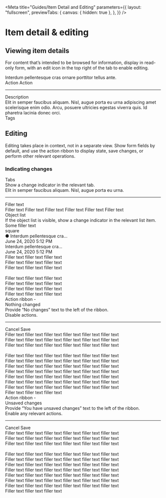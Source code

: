 <!-- item-detail-and-editing.stories.mdx -->


<Meta
  title="Guides/Item Detail and Editing"
  parameters={{
    layout: "fullscreen",
    previewTabs: {
      canvas: { hidden: true },
    },
  }}
/>

<style>{`
    .container {
        display: flex;
        flex-direction: column;
        width: 960px;
        height: 400px;
        border-radius: 8px;
        border: var(--mdc-theme-border) 1px solid;
        margin-top: 24px;
        background-color: var(--mdc-theme-surface);
    }
    .toolbar {
        display: flex;
        justify-content: space-between;
        align-items: center;
        width: 100%;
        padding-top: 16px;
        border-top: solid 2px #f3753f;
        border-top-left-radius: 3px;
        border-top-right-radius: 3px;
    }
    .header {
        font-family: var(--mdc-typography-headline6-font-family);
        font-size: var(--mdc-typography-headline6-font-size);
        font-weight: var(--mdc-typography-headline6-font-weight);
        line-height: var(--mdc-typography-headline6-line-height);
        color: var(--mdc-theme-text-primary-on-background);
        margin-left: 16px;
    }
    .actions {
        margin-right: 16px;
    }
    .actions td-button:first-of-type {
        margin-right: 8px;
    }
    td-tab-bar {
        width: 405px;
        margin-left: 16px;
        margin-top: 8px;
    }
    .sbdocs .sbdocs-hr {
        margin-top: 0;
        padding-bottom: 16px;
    }
    .content {
        display: flex;
        flex-direction: column;
        align-items: center;
        position: relative;
    }
    .content div:first-of-type {
        width: 60%;
    }
    .content td-icon-button {
        position: absolute;
        right: 8px;
        top: -8px;
        padding: 0;
    }
    .content-text {
        color: var(--mdc-theme-text-primary-on-background);
    }
    .subtitle {
        font-family: var(--mdc-typography-body2-font-family);
        font-size: var(--mdc-typography-body2-font-size);
        font-weight: var(--mdc-typography-body2-font-weight);
        line-height: var(--mdc-typography-body2-line-height);
        margin-bottom: 4px;
    }
    .subtitle:last-of-type {
        margin-top: 16px;
    }
    .changes-container {
        display: flex;
        flex-direction: column;
        gap: 24px;
    }
    .changes-container-item {
        display: flex;
        gap: 24px;
    }
    .changes-container-item > div:first-of-type {
        width: 30%;
    }
    .changes-container-item > div:last-of-type {
        width: 60%;
    }
    .changes-container .sbdocs .sbdocs-hr {
        padding: 0;
    }
    .changes-title {
        font-family: var(--mdc-typography-headline6-font-family);
        font-size: var(--mdc-typography-headline6-font-size);
        font-weight: var(--mdc-typography-headline6-font-weight);
        line-height: var(--mdc-typography-headline6-line-height);
        color: var(--mdc-theme-text-primary-on-background);
        margin-bottom: 8px;
    }
    .changes-example {
        width: 632px;
        min-height: 200px;
        border: solid 1px var(--mdc-theme-border);
        border-radius: 8px;
        background-color: var(--mdc-theme-surface);
    }
    .list-item {
        display: flex;
        align-items: center;
        justify-content: space-between;
        height: 56px;
        padding-left: 16px;
        border-bottom: solid var(--mdc-theme-border) 1px;
    }
    .list-item:last-of-type {
        border-bottom: none;
    }
    .list-item-text {
        font-family: var(--mdc-typography-body1-font-family);
        font-size: var(--mdc-typography-body1-font-size);
        font-weight: var(--mdc-typography-body1-font-weight);
        line-height: var(--mdc-typography-body1-line-height);
        color: var(--mdc-theme-text-primary-on-background);
    }
    .list-item-subtext {
        font-family: var(--mdc-typography-body2-font-family);
        font-size: var(--mdc-typography-body2-font-size);
        font-weight: var(--mdc-typography-body2-font-weight);
        line-height: var(--mdc-typography-body2-line-height);
    }
    .list-item-blue-bg {
        background-color: var(--mdc-theme-surface-primary-highlight-hover);
    }
    .skeleton-title {
        margin-left: 16px;
        margin-top: 8px;
    }
    .skeleton-block {
        width: 96px;
        height: 32px;
        border-radius: 8px;
        background-color: var(--mdc-theme-border);
        margin-right: 16px;
    }
    .skeleton-square {
        width: 24px;
        height: 24px;
        background-color: var(--mdc-theme-border);
        margin-right: 16px;
    }
    .object-list-example {
        display: flex;
    }
    .object-list-left {
        width: 50%;
        border-right: solid 1px var(--mdc-theme-border);
    }
    .object-list-item {
        justify-content: flex-start;
        column-gap: 16px;
    }
    .object-list-left > div.list-item {
        height: 33%;
    }
    td-icon {
        display: flex;
        align-items: center;
        justify-content: center;
        background-color: var(--mdc-theme-border);
        width: 40px;
        height: 40px;
        border-radius: 50%;
    }
    .object-list-right {
        padding-left: 16px;
        padding-top: 14px;
        overflow: hidden;
    }
    .action-ribbon-bottom-content {
        padding-left: 16px;
        padding-top: 14px;
        border-top: solid 1px var(--mdc-theme-border);
    }
    .new-text-block {
        margin-top: 16px;
    }
`}</style>

# Item detail & editing

## Viewing item details

For content that’s intended to be browsed for information, display in read-only form, with an edit icon in the top right of the tab to enable editing.

<div class="container">
  <div class="toolbar">
    <div class="header">
      Interdum pellentesque cras ornare porttitor tellus ante.
    </div>
    <div class="actions">
      <td-button outlined slot="buttonActions">
        Action
      </td-button>
      <td-button outlined slot="buttonActions">
        Action
      </td-button>
    </div>
  </div>
  <td-tab-bar activeIndex="0">
    <td-tab null label="Details"></td-tab>
    <td-tab null label="Tab 2"></td-tab>
    <td-tab null label="Tab 3"></td-tab>
    <td-tab null label="Tab 4"></td-tab>
  </td-tab-bar>
  <hr />
  <div class="content">
    <div>
      <div class="subtitle">Description</div>
      <div class="content-text">
        Elit in semper faucibus aliquam. Nisl, augue porta eu urna adipiscing
        amet scelerisque enim odio. Arcu, posuere ultricies egestas viverra
        quis. Id pharetra lacinia donec orci.
      </div>
      <div class="subtitle">Tags</div>
      <td-chip-set>
        <td-chip label="Lorem"></td-chip>
        <td-chip label="Ipsum"></td-chip>
        <td-chip label="Dolor sit"></td-chip>
      </td-chip-set>
    </div>
    <td-icon-button icon="edit"></td-icon-button>
  </div>
</div>

## Editing

Editing takes place in context, not in a separate view. Show form fields by default, and use the action ribbon to display state, save changes, or perform other relevant operations.

### Indicating changes

<div class="changes-container">
  <div class="changes-container-item">
    <div>
      <div class="changes-title">Tabs</div>
      <div>Show a change indicator in the relevant tab.</div>
    </div>
    <div class="changes-example">
      <div class="skeleton-text skeleton-title">
        Elit in semper faucibus aliquam. Nisl, augue porta eu urna.
      </div>
      <td-tab-bar activeIndex="0">
        <td-tab null label="Details ●"></td-tab>
        <td-tab null label="Tab 2"></td-tab>
        <td-tab null label="Tab 3"></td-tab>
        <td-tab null label="Tab 4"></td-tab>
      </td-tab-bar>
      <hr />
      <div class="list-item list-item-blue-bg">
        <div class="skeleton-text">Filler text</div>
        <div class="skeleton-block"></div>
      </div>
      <div class="list-item">
        <div class="skeleton-text">
          Filler text Filler text Filler text Filler text Filler text Filler
          text
        </div>
      </div>
    </div>
  </div>
  <div class="changes-container-item">
    <div>
      <div class="changes-title">Object list</div>
      <div>
        If the object list is visible, show a change indicator in the relevant
        list item.
      </div>
    </div>
    <div class="changes-example object-list-example">
      <div class="object-list-left">
        <div class="list-item">
          <div class="skeleton-text">Some filler text</div>
          <div class="skeleton-square"></div>
        </div>
        <div class="list-item list-item-blue-bg object-list-item">
          <td-icon>square</td-icon>
          <div>
            <div class="list-item-text">● Interdum pellentesque cra...</div>
            <div class="list-item-subtext">June 24, 2020 5:12 PM</div>
          </div>
        </div>
        <div class="list-item object-list-item">
          <td-icon></td-icon>
          <div>
            <div class="skeleton-text">Interdum pellentesque cra...</div>
            <div class="skeleton-text">June 24, 2020 5:12 PM</div>
          </div>
        </div>
      </div>
      <div class="object-list-right">
        <div class="skeleton-text">Filler text filler text filler text</div>
        <div class="skeleton-text">Filler text filler text filler text</div>
        <div class="skeleton-text">Filler text filler text filler text</div>
        <br />
        <div class="skeleton-text">Filler text filler text filler text</div>
        <div class="skeleton-text">Filler text filler text filler text</div>
        <div class="skeleton-text">Filler text filler text filler text</div>
        <div class="skeleton-text">Filler text filler text filler text</div>
      </div>
    </div>
  </div>
  <div class="changes-container-item">
    <div>
      <div class="changes-title">
        Action ribbon - <br /> Nothing changed
      </div>
      <div>Provide “No changes” text to the left of the ribbon.</div>
      <div class="new-text-block">Disable actions.</div>
    </div>
    <div class="changes-example">
      <td-tab-bar activeIndex="0">
        <td-tab null label="Details"></td-tab>
        <td-tab null label="Tab 2"></td-tab>
        <td-tab null label="Tab 3"></td-tab>
        <td-tab null label="Tab 4"></td-tab>
      </td-tab-bar>
      <hr />
      <td-action-ribbon labelText="No changes" state="undefined" null>
        <td-button slot="action-items" outlined>
          Cancel
        </td-button>
        <td-button slot="action-items" raised disabled>
          Save
        </td-button>
      </td-action-ribbon>
      <div class="action-ribbon-bottom-content">
        <div class="skeleton-text">Filler text filler text filler text filler text filler text filler text</div>
        <div class="skeleton-text">Filler text filler text filler text filler text filler text filler text</div>
        <div class="skeleton-text">Filler text filler text filler text filler text filler text filler text</div>
        <br />
        <div class="skeleton-text">Filler text filler text filler text filler text filler text filler text</div>
        <div class="skeleton-text">Filler text filler text filler text filler text filler text filler text</div>
        <div class="skeleton-text">Filler text filler text filler text filler text filler text filler text</div>
        <div class="skeleton-text">Filler text filler text filler text filler text filler text filler text</div>
        <div class="skeleton-text">Filler text filler text filler text filler text filler text filler text</div>
        <div class="skeleton-text">Filler text filler text filler text filler text filler text filler text</div>
        <div class="skeleton-text">Filler text filler text filler text filler text filler text filler text</div>
        <div class="skeleton-text">Filler text filler text filler text </div>
      </div>
    </div>
  </div>
  <div class="changes-container-item">
    <div>
      <div class="changes-title">
        Action ribbon - <br /> Unsaved changes
      </div>
      <div>
        Provide “You have unsaved changes” text to the left of the ribbon.
      </div>
      <div class="new-text-block">Enable any relevant actions.</div>
    </div>
    <div class="changes-example">
      <td-tab-bar activeIndex="0">
        <td-tab null label="Details ●"></td-tab>
        <td-tab null label="Tab 2"></td-tab>
        <td-tab null label="Tab 3"></td-tab>
        <td-tab null label="Tab 4"></td-tab>
      </td-tab-bar>
      <hr />
      <td-action-ribbon
        labelText="You have unsaved changes"
        state="active"
        null
      >
        <td-button slot="action-items" outlined>
          Cancel
        </td-button>
        <td-button slot="action-items" raised>
          Save
        </td-button>
      </td-action-ribbon>
      <div class="action-ribbon-bottom-content">
        <div class="skeleton-text">Filler text filler text filler text filler text filler text filler text</div>
        <div class="skeleton-text">Filler text filler text filler text filler text filler text filler text</div>
        <div class="skeleton-text">Filler text filler text filler text filler text filler text filler text</div>
        <br />
        <div class="skeleton-text">Filler text filler text filler text filler text filler text filler text</div>
        <div class="skeleton-text">Filler text filler text filler text filler text filler text filler text</div>
        <div class="skeleton-text">Filler text filler text filler text filler text filler text filler text</div>
        <div class="skeleton-text">Filler text filler text filler text filler text filler text filler text</div>
        <div class="skeleton-text">Filler text filler text filler text filler text filler text filler text</div>
        <div class="skeleton-text">Filler text filler text filler text filler text filler text filler text</div>
        <div class="skeleton-text">Filler text filler text filler text filler text filler text filler text</div>
        <div class="skeleton-text">Filler text filler text filler text </div>
      </div>
    </div>
  </div>
</div>
